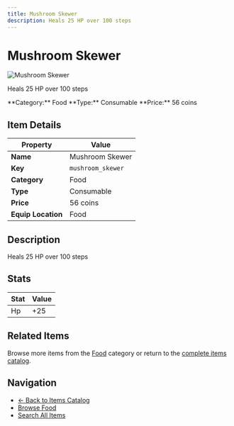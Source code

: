 ```yaml
---
title: Mushroom Skewer
description: Heals 25 HP over 100 steps
---
```


# Mushroom Skewer

<div className="flex items-start gap-6 mb-8">
  <div className="flex-shrink-0">
    <img src="/assets/resources/cooking/mushroom_skewer.png" alt="Mushroom Skewer" className="w-24 h-24 border rounded-lg" />
  </div>
  <div className="flex-1">
    <div className="space-y-2">
      <p className="text-lg text-muted-foreground">Heals 25 HP over 100 steps</p>
      <div className="flex flex-wrap gap-4 text-sm">
        <span className="px-2 py-1 bg-blue-100 dark:bg-blue-900 rounded-md">
          **Category:** Food
        </span>
        <span className="px-2 py-1 bg-green-100 dark:bg-green-900 rounded-md">
          **Type:** Consumable
        </span>
        <span className="px-2 py-1 bg-yellow-100 dark:bg-yellow-900 rounded-md">
          **Price:** 56 coins
        </span>
      </div>
    </div>
  </div>
</div>

## Item Details

| Property | Value |
|----------|-------|
| **Name** | Mushroom Skewer |
| **Key** | `mushroom_skewer` |
| **Category** | Food |
| **Type** | Consumable |
| **Price** | 56 coins |
| **Equip Location** | Food |

## Description

Heals 25 HP over 100 steps


## Stats

| Stat | Value |
|------|-------|
| Hp | +25 |


## Related Items

Browse more items from the [Food](/docs/items#food) category or return to the [complete items catalog](/docs/items).

## Navigation

- [← Back to Items Catalog](/docs/items)
- [Browse Food](/docs/items#food)
- [Search All Items](/search)
